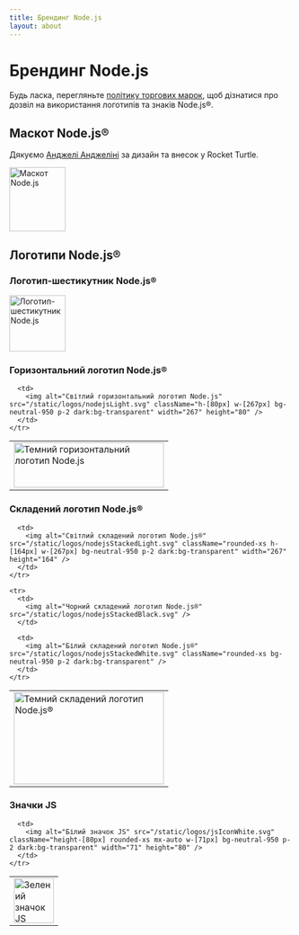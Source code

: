 ```yaml
---
title: Брендинг Node.js
layout: about
---
```


# Брендинг Node.js

Будь ласка, перегляньте [політику торгових марок](https://trademark-policy.openjsf.org/), щоб дізнатися про дозвіл на використання логотипів та знаків Node.js®.

## Маскот Node.js®

Дякуємо [Анджелі Анджеліні](https://www.linkedin.com/in/angeliningl) за дизайн та внесок у Rocket Turtle.

<img alt="Маскот Node.js" src="/static/images/node-mascot.svg" className="w-[100px]" width="100" height="114" />

## Логотипи Node.js®

### Логотип-шестикутник Node.js®

<img alt="Логотип-шестикутник Node.js" src="/static/logos/nodejsHex.svg" className="w-[100px]" width="100" height="100" />

### Горизонтальний логотип Node.js®

<table>
  <tbody>
    <tr>
      <td>
        <img alt="Темний горизонтальний логотип Node.js" src="/static/logos/nodejsDark.svg" className="h-[80px] w-[267px]" width="267" height="80" />
      </td>

      <td>
        <img alt="Світлий горизонтальний логотип Node.js" src="/static/logos/nodejsLight.svg" className="h-[80px] w-[267px] bg-neutral-950 p-2 dark:bg-transparent" width="267" height="80" />
      </td>
    </tr>
  </tbody>
</table>

### Складений логотип Node.js®

<table>
  <tbody>
    <tr>
      <td>
        <img alt="Темний складений логотип Node.js®" src="/static/logos/nodejsStackedDark.svg" className="h-[164px] w-[267px]" width="267" height="164" />
      </td>

      <td>
        <img alt="Світлий складений логотип Node.js®" src="/static/logos/nodejsStackedLight.svg" className="rounded-xs h-[164px] w-[267px] bg-neutral-950 p-2 dark:bg-transparent" width="267" height="164" />
      </td>
    </tr>

    <tr>
      <td>
        <img alt="Чорний складений логотип Node.js®" src="/static/logos/nodejsStackedBlack.svg" />
      </td>

      <td>
        <img alt="Білий складений логотип Node.js®" src="/static/logos/nodejsStackedWhite.svg" className="rounded-xs bg-neutral-950 p-2 dark:bg-transparent" />
      </td>
    </tr>
  </tbody>
</table>

### Значки JS

<table>
  <tbody>
    <tr>
      <td>
        <img alt="Зелений значок JS" src="/static/logos/jsIconGreen.svg" className="height-[80px] mx-auto w-[71px]" width="71" height="80" />
      </td>

      <td>
        <img alt="Білий значок JS" src="/static/logos/jsIconWhite.svg" className="height-[80px] rounded-xs mx-auto w-[71px] bg-neutral-950 p-2 dark:bg-transparent" width="71" height="80" />
      </td>
    </tr>
  </tbody>
</table>
